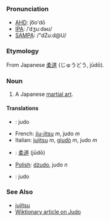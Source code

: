 =={{en}}==
===Pronunciation===
*[[w:AHD|AHD]]: jo͞o'dō
*[[w:IPA|IPA]]: /ˈdʒuːdəʊ/
*[[w:SAMPA|SAMPA]]: /"dZu:d@U/
===Etymology===
From Japanese [[柔道]] (じゅうどう, jūdō).
===Noun===
#A Japanese [[martial art]]. {{stub}}
====Translations====
*{{fi}}: judo
*French: [[jiu-jitsu]] ''m'', judo ''m''
*Italian: [[jujitsu]] ''m'', [[giudò]] ''m'', judo ''m''
*{{ja}}: [[柔道]] (jūdō)
*[[Polish]]: [[dżudo]], judo ''n''
*{{sv}}: judo

===See Also===
*[[jujitsu]]
*[[w:judo|Wiktionary article on Judo]]